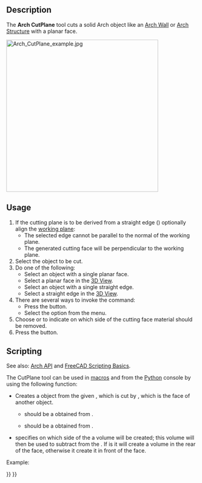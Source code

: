 <languages/>
<translate>

<!--T:13-->
{{Docnav
|[[Arch_Remove|Remove]]
|[[BIM_Setup|Setup]]
|[[BIM_Workbench|BIM]]
|IconL=Arch_Remove.svg
|IconR=BIM_Setup.svg
|IconC=Workbench_Arch.svg
}}

<!--T:1-->
{{GuiCommand
|Name=Arch CutPlane
|MenuLocation=Modify → Cut With Plane
|Workbenches=[[BIM_Workbench|BIM]]
}}

==Description== <!--T:10--> 

<!--T:2-->
The '''Arch CutPlane''' tool cuts a solid Arch object like an [[Arch_Wall|Arch Wall]] or [[Arch_Structure|Arch Structure]] with a planar face.

</translate>
[[Image:Arch_CutPlane_example.jpg|400px]]
<translate>
<!--T:3-->
{{Caption|Left: Before applying the CutPlane tool. Middle: resulting wall after the cut is done. Right: yet another optional result}}

==Usage== <!--T:4-->

<!--T:5-->
# If the cutting plane is to be derived from a straight edge ({{Version|1.0}}) optionally align the [[Draft_SelectPlane|working plane]]:
#* The selected edge cannot be parallel to the normal of the working plane.
#* The generated cutting face will be perpendicular to the working plane.
# Select the object to be cut.
# Do one of the following:
#* Select an object with a single planar face. {{Version|1.0}}
#* Select a planar face in the [[3D_View|3D View]].
#* Select an object with a single straight edge. {{Version|1.0}}
#* Select a straight edge in the [[3D_View|3D View]]. {{Version|1.0}}
# There are several ways to invoke the command:
#* Press the {{Button|[[Image:Arch_CutPlane.svg|16px]] [[Arch_CutPlane|Cut With Plane]]}} button.
#* Select the {{MenuCommand|Modify → [[Image:Arch_CutPlane.svg|16px]] Cut With Plane}} option from the menu.
# Choose {{MenuCommand|Behind}} or {{MenuCommand|Front}} to indicate on which side of the cutting face material should be removed.
# Press the {{Button|OK}} button.

==Scripting== <!--T:6-->

<!--T:18-->
See also: [[Arch_API|Arch API]] and [[FreeCAD_Scripting_Basics|FreeCAD Scripting Basics]].

<!--T:7-->
The CutPlane tool can be used in [[Macros|macros]] and from the [[Python|Python]] console by using the following function:

</translate>
{{Code|code=
cutObj = cutComponentwithPlane(archObject, cutPlane, sideFace)
}}
<translate>

<!--T:8-->
* Creates a {{incode|cutObj}} object from the given {{incode|archObject}}, which is cut by {{incode|cutPlane}}, which is the face of another object.
** {{incode|archObject}} should be a {{incode|SelectionObject}} obtained from {{incode|FreeCADGui.Selection.SelectionEx()[0]}}.
** {{incode|cutPlane}} should be a {{incode|FaceObject}} obtained from {{incode|FreeCADGui.Selection.SelectionEx()[0].SubObjects[0]}}.
* {{incode|sideFace}} specifies on which side of the {{incode|FaceObject}} a volume will be created; this volume will then be used to subtract from the {{incode|archObject}}. If {{incode|sideFace}} is {{incode|0}} it will create a volume in the rear of the face, otherwise it create it in front of the face.

<!--T:14-->
Example:

</translate>
{{Code|code=
import FreeCAD, FreeCADGui, Draft, Arch

p1 = FreeCAD.Vector(0, 0, 0)
p2 = FreeCAD.Vector(2000, 2000, 0)

Line = Draft.makeWire([p1, p2])
Wall = Arch.makeWall(Line, width=150, height=2000)

p3 = FreeCAD.Vector(0, 2000, 0)
p4 = FreeCAD.Vector(3000, 0, 0)

Line2 = Draft.makeWire([p3, p4])
Wall2 = Arch.makeWall(Line2, width=150, height=2000)
FreeCAD.ActiveDocument.recompute()

# Select the Wall
main_object = FreeCADGui.Selection.getSelectionEx()[0]

# Select the face of Wall2
selection = FreeCADGui.Selection.getSelectionEx()[0]
cut_face = selection.SubObjects[0]

cutObj = Arch.cutComponentwithPlane(main_object, cut_face, 0)
FreeCAD.ActiveDocument.recompute()

Wall3 = Draft.move(Wall, FreeCAD.Vector(-4000, 0, 0), copy=True)
Wall4 = Draft.move(Wall2, FreeCAD.Vector(-4000, 0, 0), copy=True)
FreeCAD.ActiveDocument.recompute()

# Select the Wall3
main_object2 = FreeCADGui.Selection.getSelectionEx()[0]

# Select the face of Wall4
selection2 = FreeCADGui.Selection.getSelectionEx()[0]
cut_face2 = selection2.SubObjects[0]

cutObj2 = Arch.cutComponentwithPlane(main_object2, cut_face2, 1)
FreeCAD.ActiveDocument.recompute()
}}
<translate>


<!--T:15-->
{{Docnav
|[[Arch_Remove|Remove]]
|[[BIM_Setup|Setup]]
|[[BIM_Workbench|BIM]]
|IconL=Arch_Remove.svg
|IconR=BIM_Setup.svg
|IconC=Workbench_Arch.svg
}}

</translate>
{{BIM_Tools_navi{{#translation:}}}}
{{Userdocnavi{{#translation:}}}}